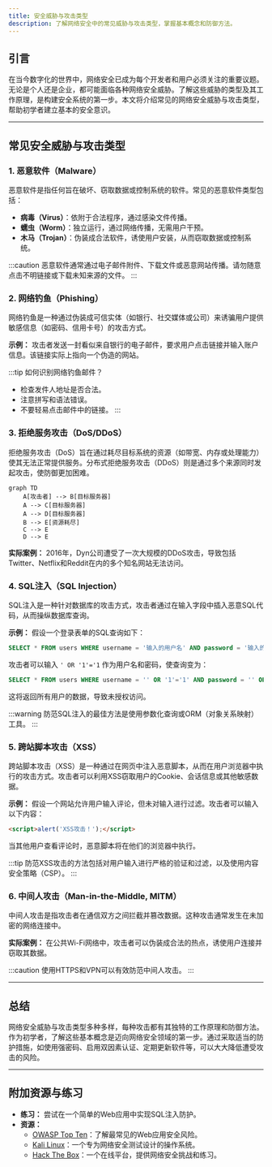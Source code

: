 ```yaml
---
title: 安全威胁与攻击类型
description: 了解网络安全中的常见威胁与攻击类型，掌握基本概念和防御方法。
---
```


## 引言

在当今数字化的世界中，网络安全已成为每个开发者和用户必须关注的重要议题。无论是个人还是企业，都可能面临各种网络安全威胁。了解这些威胁的类型及其工作原理，是构建安全系统的第一步。本文将介绍常见的网络安全威胁与攻击类型，帮助初学者建立基本的安全意识。

---

## 常见安全威胁与攻击类型

### 1. 恶意软件（Malware）

恶意软件是指任何旨在破坏、窃取数据或控制系统的软件。常见的恶意软件类型包括：

- **病毒（Virus）**：依附于合法程序，通过感染文件传播。
- **蠕虫（Worm）**：独立运行，通过网络传播，无需用户干预。
- **木马（Trojan）**：伪装成合法软件，诱使用户安装，从而窃取数据或控制系统。

:::caution
恶意软件通常通过电子邮件附件、下载文件或恶意网站传播。请勿随意点击不明链接或下载未知来源的文件。
:::

### 2. 网络钓鱼（Phishing）

网络钓鱼是一种通过伪装成可信实体（如银行、社交媒体或公司）来诱骗用户提供敏感信息（如密码、信用卡号）的攻击方式。

**示例：**
攻击者发送一封看似来自银行的电子邮件，要求用户点击链接并输入账户信息。该链接实际上指向一个伪造的网站。

:::tip
如何识别网络钓鱼邮件？
- 检查发件人地址是否合法。
- 注意拼写和语法错误。
- 不要轻易点击邮件中的链接。
:::

### 3. 拒绝服务攻击（DoS/DDoS）

拒绝服务攻击（DoS）旨在通过耗尽目标系统的资源（如带宽、内存或处理能力）使其无法正常提供服务。分布式拒绝服务攻击（DDoS）则是通过多个来源同时发起攻击，使防御更加困难。

```mermaid
graph TD
    A[攻击者] --> B[目标服务器]
    A --> C[目标服务器]
    A --> D[目标服务器]
    B --> E[资源耗尽]
    C --> E
    D --> E
```

**实际案例：**
2016年，Dyn公司遭受了一次大规模的DDoS攻击，导致包括Twitter、Netflix和Reddit在内的多个知名网站无法访问。

### 4. SQL注入（SQL Injection）

SQL注入是一种针对数据库的攻击方式，攻击者通过在输入字段中插入恶意SQL代码，从而操纵数据库查询。

**示例：**
假设一个登录表单的SQL查询如下：
```sql
SELECT * FROM users WHERE username = '输入的用户名' AND password = '输入的密码';
```
攻击者可以输入 `' OR '1'='1` 作为用户名和密码，使查询变为：
```sql
SELECT * FROM users WHERE username = '' OR '1'='1' AND password = '' OR '1'='1';
```
这将返回所有用户的数据，导致未授权访问。

:::warning
防范SQL注入的最佳方法是使用参数化查询或ORM（对象关系映射）工具。
:::

### 5. 跨站脚本攻击（XSS）

跨站脚本攻击（XSS）是一种通过在网页中注入恶意脚本，从而在用户浏览器中执行的攻击方式。攻击者可以利用XSS窃取用户的Cookie、会话信息或其他敏感数据。

**示例：**
假设一个网站允许用户输入评论，但未对输入进行过滤。攻击者可以输入以下内容：
```html
<script>alert('XSS攻击！');</script>
```
当其他用户查看评论时，恶意脚本将在他们的浏览器中执行。

:::tip
防范XSS攻击的方法包括对用户输入进行严格的验证和过滤，以及使用内容安全策略（CSP）。
:::

### 6. 中间人攻击（Man-in-the-Middle, MITM）

中间人攻击是指攻击者在通信双方之间拦截并篡改数据。这种攻击通常发生在未加密的网络连接中。

**实际案例：**
在公共Wi-Fi网络中，攻击者可以伪装成合法的热点，诱使用户连接并窃取其数据。

:::caution
使用HTTPS和VPN可以有效防范中间人攻击。
:::

---

## 总结

网络安全威胁与攻击类型多种多样，每种攻击都有其独特的工作原理和防御方法。作为初学者，了解这些基本概念是迈向网络安全领域的第一步。通过采取适当的防护措施，如使用强密码、启用双因素认证、定期更新软件等，可以大大降低遭受攻击的风险。

---

## 附加资源与练习

- **练习：** 尝试在一个简单的Web应用中实现SQL注入防护。
- **资源：**
  - [OWASP Top Ten](https://owasp.org/www-project-top-ten/)：了解最常见的Web应用安全风险。
  - [Kali Linux](https://www.kali.org/)：一个专为网络安全测试设计的操作系统。
  - [Hack The Box](https://www.hackthebox.com/)：一个在线平台，提供网络安全挑战和练习。